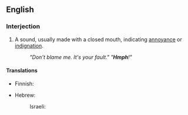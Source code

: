 ==English==

===Interjection===
{{en-intj}}
# {{onomatopoeia}} A sound, usually made with a closed mouth, indicating [[annoyance]] or [[indignation]].
#: ''"Don't blame me. It's your fault."  "'''Hmph'''!"''

====Translations====
{{trans-top|sound of annoyance or indignation}}
* Finnish: {{t|fi|pöh}}
{{trans-mid}}
* Hebrew:
*: Israeli: {{qualifier|formally}} {{t|he|אוף|tr=uf|sc=Hebr}}
{{trans-bottom}}